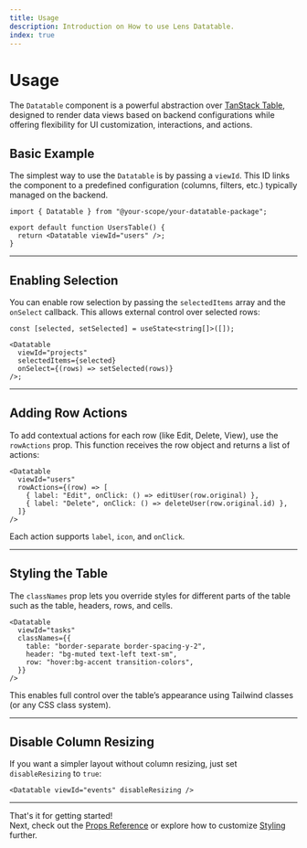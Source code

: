 ```yaml
---
title: Usage
description: Introduction on How to use Lens Datatable.
index: true
---
```


# Usage

The `Datatable` component is a powerful abstraction over [TanStack Table](https://tanstack.com/table), designed to render data views based on backend configurations while offering flexibility for UI customization, interactions, and actions.

## Basic Example

The simplest way to use the `Datatable` is by passing a `viewId`. This ID links the component to a predefined configuration (columns, filters, etc.) typically managed on the backend.

```tsx
import { Datatable } from "@your-scope/your-datatable-package";

export default function UsersTable() {
  return <Datatable viewId="users" />;
}
```

---

## Enabling Selection

You can enable row selection by passing the `selectedItems` array and the `onSelect` callback. This allows external control over selected rows:

```tsx
const [selected, setSelected] = useState<string[]>([]);

<Datatable
  viewId="projects"
  selectedItems={selected}
  onSelect={(rows) => setSelected(rows)}
/>;
```

---

## Adding Row Actions

To add contextual actions for each row (like Edit, Delete, View), use the `rowActions` prop. This function receives the row object and returns a list of actions:

```tsx
<Datatable
  viewId="users"
  rowActions={(row) => [
    { label: "Edit", onClick: () => editUser(row.original) },
    { label: "Delete", onClick: () => deleteUser(row.original.id) },
  ]}
/>
```

Each action supports `label`, `icon`, and `onClick`.

---

## Styling the Table

The `classNames` prop lets you override styles for different parts of the table such as the table, headers, rows, and cells.

```tsx
<Datatable
  viewId="tasks"
  classNames={{
    table: "border-separate border-spacing-y-2",
    header: "bg-muted text-left text-sm",
    row: "hover:bg-accent transition-colors",
  }}
/>
```

This enables full control over the table’s appearance using Tailwind classes (or any CSS class system).

---

## Disable Column Resizing

If you want a simpler layout without column resizing, just set `disableResizing` to `true`:

```tsx
<Datatable viewId="events" disableResizing />
```

---

That's it for getting started!  
Next, check out the [Props Reference](#) or explore how to customize [Styling](#) further.
